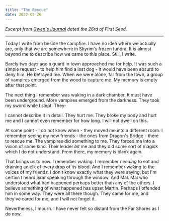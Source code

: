 ```yaml
---
title: "The Rescue"
date: 2022-03-26
---
```


*Excerpt from [Gwen's Journal](/tales-of-tamriel/journal-gwen-taloet/) dated
the 26rd of First Seed.*

----

Today I write from beside the campfire. I have no idea where we actually are,
only that we are somewhere in Skyrim's frozen tundra. It is almost beyond me
to describe how we came to this place. Still, I write.

Barely two days ago a guard in town approached me for help. It was such a
simple request - to help him find a lost dog - it would have been absurd to
deny him. He betrayed me. When we were alone, far from the town, a group of
vampires emerged from the wood to capture me. My memory is empty after that
point.

The next thing I remember was waking in a dark chamber. It must have been
underground. More vampires emerged from the darkness. They took my sword while
I slept. They-

I cannot describe it in detail. They hurt me. They broke my body and hurt me
and I cannot even remember for how long. I will not dwell on this.

At some point - I do not know when - they moved me into a different room. I
remember seeing my new friends - the ones from Dragon's Bridge - there to
rescue me. The vampires did something to me. They forced me into a vision of
some kind. Their leader *bit* me and they did some sort of magick which I do
not understand. From there, my memory is blank again.

That brings us to now. I remember waking. I remember *needing* to eat and
draining an elk of every drop of its blood. And I remember waking to the voices
of my friends. I don't know exactly what they were saying, but I'm certain I
heard Israr speaking through the window. And Mal. Mal who understood what had
happened perhaps better than any of the others. I believe something of what
happened has upset Martin. Perhaps I offended him in some way. They were all
there though. They came for me, and they've cared for me, and I will not forget
it.

Nevertheless, I mourn. I have never felt so distant from the Far Shores as I do
now.




